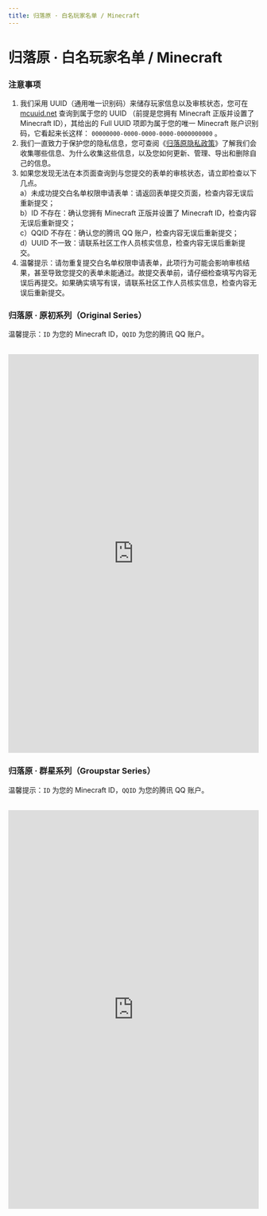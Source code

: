 ```yaml
---
title: 归落原 · 白名玩家名单 / Minecraft
---
```



# 归落原 · 白名玩家名单 / Minecraft


### 注意事项

1. 我们采用 UUID（通用唯一识别码）来储存玩家信息以及审核状态，您可在 [mcuuid.net](https://mcuuid.net/) 查询到属于您的 UUID （前提是您拥有 Minecraft 正版并设置了 Minecraft ID），其给出的 Full UUID 项即为属于您的唯一 Minecraft 账户识别码，它看起来长这样：
`00000000-0000-0000-0000-0000000000` 。
2. 我们一直致力于保护您的隐私信息，您可查阅《[归落原隐私政策](../rules/privacy_policy)》了解我们会收集哪些信息、为什么收集这些信息，以及您如何更新、管理、导出和删除自己的信息。
3. 如果您发现无法在本页面查询到与您提交的表单的审核状态，请立即检查以下几点。\
a）未成功提交白名单权限申请表单：请返回表单提交页面，检查内容无误后重新提交；\
b）ID 不存在：确认您拥有 Minecraft 正版并设置了 Minecraft ID，检查内容无误后重新提交；\
c）QQID 不存在：确认您的腾讯 QQ 账户，检查内容无误后重新提交；\
d）UUID 不一致：请联系社区工作人员核实信息，检查内容无误后重新提交。
4. 温馨提示：请勿重复提交白名单权限申请表单，此项行为可能会影响审核结果，甚至导致您提交的表单未能通过。故提交表单前，请仔细检查填写内容无误后再提交。如果确实填写有误，请联系社区工作人员核实信息，检查内容无误后重新提交。


### 归落原 · 原初系列（Original Series）

温馨提示：`ID` 为您的 Minecraft ID，`QQID` 为您的腾讯 QQ 账户。

<br />
<embed src="https://litos6dk5rm.feishu.cn/share/base/query/shrcnJmnLscPmWkI79DWBoTFPmf" align="center" width="100%" height="800" />


### 归落原 · 群星系列（Groupstar Series）

温馨提示：`ID` 为您的 Minecraft ID，`QQID` 为您的腾讯 QQ 账户。

<br />
<embed src="https://litos6dk5rm.feishu.cn/share/base/query/shrcncFU5G0sdCJJJ9GZaR41ikd" align="center" width="100%" height="800" />